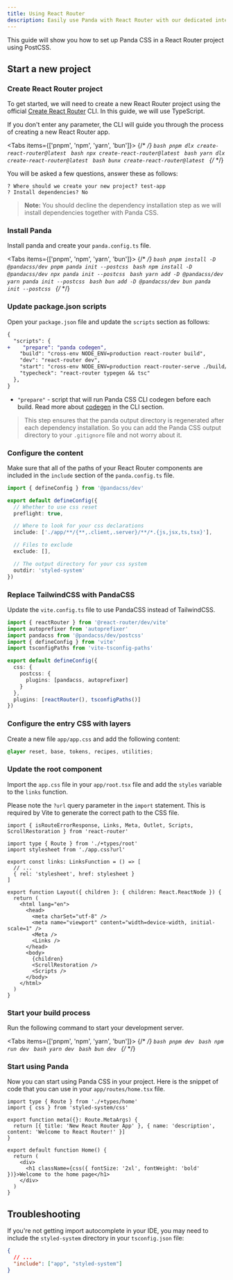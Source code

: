 ```yaml
---
title: Using React Router
description: Easily use Panda with React Router with our dedicated integration.
---
```


This guide will show you how to set up Panda CSS in a React Router project using PostCSS.

## Start a new project

<Steps>

### Create React Router project

To get started, we will need to create a new React Router project using the official
[Create React Router](https://reactrouter.com/start/framework/installation) CLI. In this guide, we will use TypeScript.

If you don't enter any parameter, the CLI will guide you through the process of creating a new React Router app.

<Tabs items={['pnpm', 'npm', 'yarn', 'bun']}>
  {/* <!-- prettier-ignore-start --> */}
  <Tab>
    ```bash
    pnpm dlx create-react-router@latest
    ```
  </Tab>
  <Tab>
    ```bash
    npx create-react-router@latest
    ```
  </Tab>
  <Tab>
    ```bash
    yarn dlx create-react-router@latest
    ```
  </Tab>
  <Tab>
    ```bash
    bunx create-react-router@latest
    ```
  </Tab>
  {/* <!-- prettier-ignore-end --> */}
</Tabs>

You will be asked a few questions, answer these as follows:

```
? Where should we create your new project? test-app
? Install dependencies? No
```

> **Note:** You should decline the dependency installation step as we will install dependencies together with Panda CSS.

### Install Panda

Install panda and create your `panda.config.ts` file.

<Tabs items={['pnpm', 'npm', 'yarn', 'bun']}>
  {/* <!-- prettier-ignore-start --> */}
  <Tab>
    ```bash
    pnpm install -D @pandacss/dev
    pnpm panda init --postcss
    ```
  </Tab>
  <Tab>
    ```bash
    npm install -D @pandacss/dev
    npx panda init --postcss
    ```
  </Tab>
  <Tab>
    ```bash
    yarn add -D @pandacss/dev
    yarn panda init --postcss
    ```
  </Tab>
  <Tab>
    ```bash
    bun add -D @pandacss/dev
    bun panda init --postcss
    ```
  </Tab>
  {/* <!-- prettier-ignore-end --> */}
</Tabs>

### Update package.json scripts

Open your `package.json` file and update the `scripts` section as follows:

```diff {3} filename="package.json"
{
  "scripts": {
+    "prepare": "panda codegen",
    "build": "cross-env NODE_ENV=production react-router build",
    "dev": "react-router dev",
    "start": "cross-env NODE_ENV=production react-router-serve ./build/server/index.js",
    "typecheck": "react-router typegen && tsc"
  },
}
```

- `"prepare"` - script that will run Panda CSS CLI codegen before each build. Read more about
  [codegen](/docs/references/cli#panda-codegen) in the CLI section.

> This step ensures that the panda output directory is regenerated after each dependency installation. So you can add
> the Panda CSS output directory to your `.gitignore` file and not worry about it.

### Configure the content

Make sure that all of the paths of your React Router components are included in the `include` section of the
`panda.config.ts` file.

```ts {5, 8, 11} filename="panda.config.ts"
import { defineConfig } from '@pandacss/dev'

export default defineConfig({
  // Whether to use css reset
  preflight: true,

  // Where to look for your css declarations
  include: ['./app/**/{**,.client,.server}/**/*.{js,jsx,ts,tsx}'],

  // Files to exclude
  exclude: [],

  // The output directory for your css system
  outdir: 'styled-system'
})
```

### Replace TailwindCSS with PandaCSS

Update the `vite.config.ts` file to use PandaCSS instead of TailwindCSS.

```ts {3, 10} filename="vite.config.ts"
import { reactRouter } from '@react-router/dev/vite'
import autoprefixer from 'autoprefixer'
import pandacss from '@pandacss/dev/postcss'
import { defineConfig } from 'vite'
import tsconfigPaths from 'vite-tsconfig-paths'

export default defineConfig({
  css: {
    postcss: {
      plugins: [pandacss, autoprefixer]
    }
  },
  plugins: [reactRouter(), tsconfigPaths()]
})
```

### Configure the entry CSS with layers

Create a new file `app/app.css` and add the following content:

```css filename="app/app.css"
@layer reset, base, tokens, recipes, utilities;
```

### Update the root component

Import the `app.css` file in your `app/root.tsx` file and add the `styles` variable to the `links` function.

Please note the `?url` query parameter in the `import` statement. This is required by Vite to generate the correct path
to the CSS file.

```tsx {11, 15} filename="app/root.tsx"
import { isRouteErrorResponse, Links, Meta, Outlet, Scripts, ScrollRestoration } from 'react-router'

import type { Route } from './+types/root'
import stylesheet from './app.css?url'

export const links: LinksFunction = () => [
  // ...
  { rel: 'stylesheet', href: stylesheet }
]

export function Layout({ children }: { children: React.ReactNode }) {
  return (
    <html lang="en">
      <head>
        <meta charSet="utf-8" />
        <meta name="viewport" content="width=device-width, initial-scale=1" />
        <Meta />
        <Links />
      </head>
      <body>
        {children}
        <ScrollRestoration />
        <Scripts />
      </body>
    </html>
  )
}
```

### Start your build process

Run the following command to start your development server.

<Tabs items={['pnpm', 'npm', 'yarn', 'bun']}>
  {/* <!-- prettier-ignore-start --> */}
  <Tab>
    ```bash
    pnpm dev
    ```
  </Tab>
  <Tab>
    ```bash
    npm run dev
    ```
  </Tab>
  <Tab>
    ```bash
    yarn dev
    ```
  </Tab>
  <Tab>
    ```bash
    bun dev
    ```
  </Tab>
  {/* <!-- prettier-ignore-end --> */}
</Tabs>

### Start using Panda

Now you can start using Panda CSS in your project. Here is the snippet of code that you can use in your
`app/routes/home.tsx` file.

```tsx filename="app/routes/home.tsx"
import type { Route } from './+types/home'
import { css } from 'styled-system/css'

export function meta({}: Route.MetaArgs) {
  return [{ title: 'New React Router App' }, { name: 'description', content: 'Welcome to React Router!' }]
}

export default function Home() {
  return (
    <div>
      <h1 className={css({ fontSize: '2xl', fontWeight: 'bold' })}>Welcome to the home page</h1>
    </div>
  )
}
```

</Steps>

## Troubleshooting

If you're not getting import autocomplete in your IDE, you may need to include the `styled-system` directory in your
`tsconfig.json` file:

```json filename="tsconfig.json"
{
  // ...
  "include": ["app", "styled-system"]
}
```
